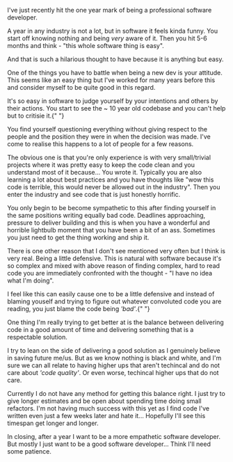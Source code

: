 
<Layout>
<BlogHeader
  title="One year in software"
  date="16/07/2022"
  author="Lachlan Stephan"
  headMeta="One year in software"
/>

I've just recently hit the one year mark of being a professional software developer.

A year in any industry is not a lot, but in software it feels kinda funny. You start off knowing nothing and being _very_ aware of it. Then you hit 5-6 months and think - "this whole software thing is easy".

And that is such a hilarious thought to have because it is anything but easy.

One of the things you have to battle when being a new dev is your attitude. This
seems like an easy thing but I've worked for many years before this and consider
myself to be quite good in this regard.

It's so easy in software to judge yourself by your intentions and others by their
actions. You start to see the ~ 10 year old codebase and you can't help but to critisie
it.{" "}

You find yourself questioning everything without giving respect to the people and the position they were in when the decision was made. I've come to realise this happens to a lot of people for a few reasons.

The obvious one is that you're only experience is with very small/trivial projects where it was pretty easy to keep the code clean and you understand most of it because... You wrote it. Typically you are also learning a lot about best practices and you have thoughts like "wow this code is terrible, this would never be allowed out in the industry". Then you enter the industry and see code that is just honestly horrific.

You only begin to be become sympathetic to this after finding yourself in the same positions writing equally bad code. Deadlines approaching, pressure to deliver building and this is when you have a wonderful and horrible lightbulb moment that you have been a bit of an ass. Sometimes you just need to get the thing working and ship it.

There is one other reason that I don't see mentioned very often but I think is very real. Being a little defensive. This is natural with software because it's so complex and mixed with above reason of finding complex, hard to read code you are immediately confronted with the thought - "I have no idea what I'm doing".

I feel like this can easily cause one to be a little defensive and instead
of blaming youself and trying to figure out whatever convoluted code you are
reading, you just blame the code being _'bad'_.{" "}

One thing I'm really trying to get better at is the balance between delivering code in a good amount of time and delivering something that is a respectable solution.

I try to lean on the side of delivering a good solution as I genuinely believe in saving future me/us. But as we know nothing is black and white, and I'm sure we can all relate to having higher ups that aren't techincal and do not care about _'code quality'_. Or even worse, techincal higher ups that do not care.

Currently I do not have any method for getting this balance right. I just try to give longer estimates and be open about spending time doing small refactors. I'm not having much success with this yet as I find code I've written even just a few weeks later and hate it... Hopefully I'll see this timespan get longer and longer.

In closing, after a year I want to be a more empathetic software developer. But mostly I just want to be a good software developer... Think I'll need some patience.

<BlogFooter />
</Layout>

